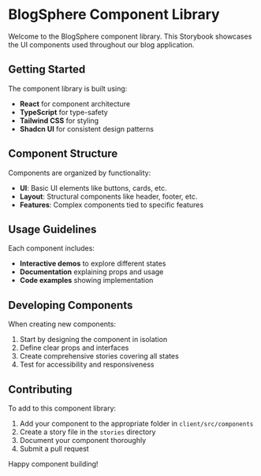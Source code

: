 
<Meta title="Docs/Introduction" />

# BlogSphere Component Library

Welcome to the BlogSphere component library. This Storybook showcases the UI components used throughout our blog application.

## Getting Started

The component library is built using:

- **React** for component architecture
- **TypeScript** for type-safety
- **Tailwind CSS** for styling
- **Shadcn UI** for consistent design patterns

## Component Structure

Components are organized by functionality:

- **UI**: Basic UI elements like buttons, cards, etc.
- **Layout**: Structural components like header, footer, etc.
- **Features**: Complex components tied to specific features

## Usage Guidelines

Each component includes:

- **Interactive demos** to explore different states
- **Documentation** explaining props and usage
- **Code examples** showing implementation

## Developing Components

When creating new components:

1. Start by designing the component in isolation
2. Define clear props and interfaces
3. Create comprehensive stories covering all states
4. Test for accessibility and responsiveness

## Contributing

To add to this component library:

1. Add your component to the appropriate folder in `client/src/components`
2. Create a story file in the `stories` directory
3. Document your component thoroughly
4. Submit a pull request

Happy component building!
